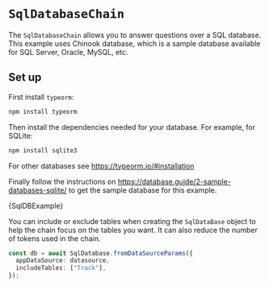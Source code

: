 
# `SqlDatabaseChain`

The `SqlDatabaseChain` allows you to answer questions over a SQL database.
This example uses Chinook database, which is a sample database available for SQL Server, Oracle, MySQL, etc.

## Set up

First install `typeorm`:

```bash npm2yarn
npm install typeorm
```

Then install the dependencies needed for your database. For example, for SQLite:

```bash npm2yarn
npm install sqlite3
```

For other databases see https://typeorm.io/#installation

Finally follow the instructions on https://database.guide/2-sample-databases-sqlite/ to get the sample database for this example.

<CodeBlock language="typescript">{SqlDBExample}</CodeBlock>

You can include or exclude tables when creating the `SqlDataBase` object to help the chain focus on the tables you want.
It can also reduce the number of tokens used in the chain.

```typescript
const db = await SqlDatabase.fromDataSourceParams({
  appDataSource: datasource,
  includeTables: ["Track"],
});
```

